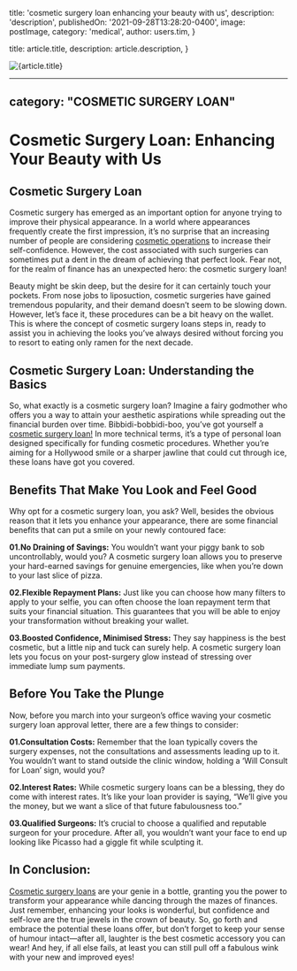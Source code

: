 
  title: 'cosmetic surgery loan enhancing your beauty with us',
  description: 'description',
  publishedOn: '2021-09-28T13:28:20-0400',
  image: postImage,
  category: 'medical',
  author: users.tim,
}

  title: article.title,
  description: article.description,
}


<Image src={postImage} alt={article.title} />

---
category: "COSMETIC SURGERY LOAN"
---

# Cosmetic Surgery Loan: Enhancing Your Beauty with Us

## Cosmetic Surgery Loan

Cosmetic surgery has emerged as an important option for anyone trying to improve their physical appearance. In a world where appearances frequently create the first impression, it’s no surprise that an increasing number of people are considering [cosmetic operations](https://www.mayoclinic.org/tests-procedures/cosmetic-surgery/about/pac-20385138) to increase their self-confidence. However, the cost associated with such surgeries can sometimes put a dent in the dream of achieving that perfect look. Fear not, for the realm of finance has an unexpected hero: the cosmetic surgery loan!

Beauty might be skin deep, but the desire for it can certainly touch your pockets. From nose jobs to liposuction, cosmetic surgeries have gained tremendous popularity, and their demand doesn’t seem to be slowing down. However, let’s face it, these procedures can be a bit heavy on the wallet. This is where the concept of cosmetic surgery loans steps in, ready to assist you in achieving the looks you’ve always desired without forcing you to resort to eating only ramen for the next decade.

## Cosmetic Surgery Loan: Understanding the Basics

So, what exactly is a cosmetic surgery loan? Imagine a fairy godmother who offers you a way to attain your aesthetic aspirations while spreading out the financial burden over time. Bibbidi-bobbidi-boo, you’ve got yourself a [cosmetic surgery loan!](https://tlc.com.au/4-reasons-why-you-should-opt-for-cosmetic-surgery-loans/) In more technical terms, it’s a type of personal loan designed specifically for funding cosmetic procedures. Whether you’re aiming for a Hollywood smile or a sharper jawline that could cut through ice, these loans have got you covered.

## Benefits That Make You Look and Feel Good

Why opt for a cosmetic surgery loan, you ask? Well, besides the obvious reason that it lets you enhance your appearance, there are some financial benefits that can put a smile on your newly contoured face:

**01.No Draining of Savings:** You wouldn’t want your piggy bank to sob uncontrollably, would you? A cosmetic surgery loan allows you to preserve your hard-earned savings for genuine emergencies, like when you’re down to your last slice of pizza.

**02.Flexible Repayment Plans:** Just like you can choose how many filters to apply to your selfie, you can often choose the loan repayment term that suits your financial situation. This guarantees that you will be able to enjoy your transformation without breaking your wallet.

**03.Boosted Confidence, Minimised Stress:** They say happiness is the best cosmetic, but a little nip and tuck can surely help. A cosmetic surgery loan lets you focus on your post-surgery glow instead of stressing over immediate lump sum payments.

## Before You Take the Plunge

Now, before you march into your surgeon’s office waving your cosmetic surgery loan approval letter, there are a few things to consider:

**01.Consultation Costs:** Remember that the loan typically covers the surgery expenses, not the consultations and assessments leading up to it. You wouldn’t want to stand outside the clinic window, holding a ‘Will Consult for Loan’ sign, would you?

**02.Interest Rates:** While cosmetic surgery loans can be a blessing, they do come with interest rates. It’s like your loan provider is saying, “We’ll give you the money, but we want a slice of that future fabulousness too.”

**03.Qualified Surgeons:** It’s crucial to choose a qualified and reputable surgeon for your procedure. After all, you wouldn’t want your face to end up looking like Picasso had a giggle fit while sculpting it.

## In Conclusion:

[Cosmetic surgery loans](https://tlc.com.au/cosmetic-surgery-loan/) are your genie in a bottle, granting you the power to transform your appearance while dancing through the mazes of finances. Just remember, enhancing your looks is wonderful, but confidence and self-love are the true jewels in the crown of beauty. So, go forth and embrace the potential these loans offer, but don’t forget to keep your sense of humour intact—after all, laughter is the best cosmetic accessory you can wear! And hey, if all else fails, at least you can still pull off a fabulous wink with your new and improved eyes!
